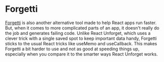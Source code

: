 # Forgetti

[Forgetti](https://github.com/lxsmnsyc/forgetti) is also another alternative tool made to help React apps run faster. But, when it comes to more complicated parts of an app, it doesn't really do the job and generates failing code. Unlike React Unforget, which uses a clever trick with a single saved spot to keep important data handy, Forgetti sticks to the usual React tricks like useMemo and useCallback. This makes Forgetti a bit harder to use and not as good at speeding things up, especially when you compare it to the smarter ways React Unforget works.
